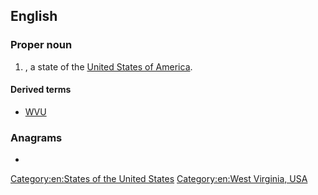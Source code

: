 {{also|w/v}}
==English==

===Proper noun===
{{en-proper noun}}

# {{initialism of|West Virginia|dot=|lang=en}}, a state of the [[United States of America]].

====Derived terms====
* [[WVU]]

===Anagrams===
* {{anagrams|en|VW}}

[[Category:en:States of the United States]]
[[Category:en:West Virginia, USA]]